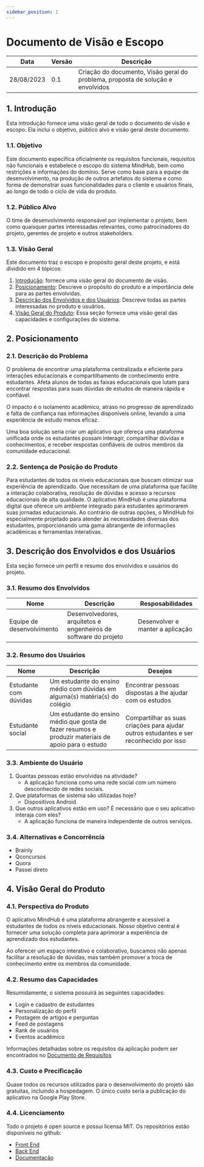 ```yaml
---
sidebar_position: 1
---
```


# Documento de Visão e Escopo

| Data       | Versão       | Descrição                                                                       | 
|------------|--------------|---------------------------------------------------------------------------------|
| 28/08/2023 | 0.1          | Criação do documento, Visão geral do problema, proposta de solução e envolvidos |


## 1. Introdução

Esta introdução fornece uma visão geral de todo o documento de visão e escopo. Ela inclui o objetivo, público alvo e visão geral deste documento.

### 1.1. Objetivo

Este documento especifica oficialmente os requisitos funcionais, requisitos não funcionais e estabelece o escopo do sistema MindHub, bem como restrições e informações do domínio. Serve como base para a equipe de desenvolvimento, na produção de outros artefatos do sistema e como forma de demonstrar suas funcionalidades para o cliente e usuários finais, ao longo de todo o ciclo de vida do produto.

### 1.2. Público Alvo

O time de desenvolvimento responsável por implementar o projeto, bem como quaisquer partes interessadas relevantes, como patrocinadores do projeto, gerentes de projeto e outros stakeholders.

### 1.3. Visão Geral

Este documento traz o escopo e propósito geral deste projeto, e está dividido em 4 tópicos:

1. [Introdução](#1-introdução): fornece uma visão geral do documento de visão.
2. [Posicionamento](#2-posicionamento): Descreve o propósito do produto e a importância dele para as partes envolvidas.
3. [Descrição dos Envolvidos e dos Usuários](#3-descrição-dos-envolvidos-e-dos-usuários): Descreve todas as partes interessadas no produto e usuários.
4. [Visão Geral do Produto](#4-visão-geral-do-produto): Essa seção fornece uma visão geral das capacidades e configurações do sistema.

## 2. Posicionamento

### 2.1. Descrição do Problema

O problema de encontrar uma plataforma centralizada e eficiente para interações educacionais e compartilhamento de conhecimento entre estudantes. Afeta alunos de todas as faixas educacionais que lutam para encontrar respostas para suas dúvidas de estudos de maneira rápida e confiável.

O impacto é o isolamento acadêmico, atraso no progresso de aprendizado e falta de confiança nas informações disponíveis online, levando a uma experiência de estudo menos eficaz.

Uma boa solução seria criar um aplicativo que ofereça uma plataforma unificada onde os estudantes possam interagir, compartilhar dúvidas e conhecimentos, e receber respostas confiáveis de outros membros da comunidade educacional.

### 2.2. Sentença de Posição do Produto

Para estudantes de todos os níveis educacionais que buscam otimizar sua experiência de aprendizado. Que necessitam de uma plataforma que facilite a interação colaborativa, resolução de dúvidas e acesso a recursos educacionais de alta qualidade. O aplicativo MindHub é uma plataforma digital que oferece um ambiente integrado para estudantes aprimorarem suas jornadas educacionais. Ao contrário de outras opções, o MindHub foi especialmente projetado para atender às necessidades diversas dos estudantes, proporcionando uma gama abrangente de informações acadêmicas e ferramentas interativas.

## 3. Descrição dos Envolvidos e dos Usuários

Esta seção fornece um perfil e resumo dos envolvidos e usuários do projeto.

### 3.1. Resumo dos Envolvidos

| Nome                      | Descrição                                                        | Resposabilidades                 |
|---------------------------|------------------------------------------------------------------|----------------------------------|
| Equipe de desenvolvimento | Desenvolvedores, arquitetos e engenheiros de software do projeto | Desenvolver e manter a aplicação |

### 3.2. Resumo dos Usuários

| Nome           | Descrição | Desejos |
|----------------|-----------|---------|
| Estudante com dúvidas | Um estudante do ensino médio com dúvidas em alguma(s) matéria(s) do colégio | Encontrar pessoas dispostas a lhe ajudar com os estudos |
| Estudante social | Um estudante do ensino médio que gosta de fazer resumos e produzir materiais de apoio para o estudo | Compartilhar as suas criações para ajudar outros estudantes e ser reconhecido por isso |

### 3.3. Ambiente do Usuário

1. Quantas pessoas estão envolvidas na atividade?
    - A aplicação funciona como uma rede social com um número desconhecido de redes sociais.
2. Que plataformas de sistema são utilizadas hoje?
    - Dispositivos Android.
3. Que outros aplicativos estão em uso? É necessário que o seu aplicativo interaja com eles? 
    - A aplicação funciona de maneira independente de outros serviços.

### 3.4. Alternativas e Concorrência

- Brainly
- Qconcursos
- Quora
- Passei direto

## 4. Visão Geral do Produto

### 4.1. Perspectiva do Produto

O aplicativo MindHub é uma plataforma abrangente e acessível a estudantes de todos os níveis educacionais. Nosso objetivo central é fornecer uma solução completa para aprimorar a experiência de aprendizado dos estudantes.

Ao oferecer um espaço interativo e colaborativo, buscamos não apenas facilitar a resolução de dúvidas, mas também promover a troca de conhecimento entre os membros da comunidade.

### 4.2. Resumo das Capacidades

Resumidamente, o sistema possuirá as seguintes capacidades:

- Login e cadastro de estudantes
- Personalização do perfil
- Postagem de artigos e perguntas
- Feed de postagens
- Rank de usuários
- Eventos acadêmico

Informações detalhadas sobre os requisitos da aplicação podem ser encontrados no [Documento de Requisitos](documento-de-requisitos)

### 4.3. Custo e Precificação

Quase todos os recursos utilizados para o desenvolvimento do projeto são gratuitas, incluindo a hospedagem. O único custo seria a publicação do aplicativo na Google Play Store.

### 4.4. Licenciamento

Todo o projeto é open source e possui licensa MIT. Os repositórios estão disponíveis no github:

- [Front End](https://github.com/grupo-bala/mindhub-android)
- [Back End](https://github.com/grupo-bala/mindhub-back)
- [Documentação](https://github.com/grupo-bala/mindhub-docs)